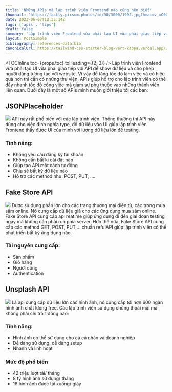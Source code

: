 ```yaml
---
title: 'Những APIs mà lập trình viên Frontend nào cũng nên biết'
thumnail: 'https://fastly.picsum.photos/id/90/3000/1992.jpg?hmac=v_xO0GFiGn3zpcKzWIsZ3WoSoxJuAEXukrYJUdo2S6g'
date: 2023-06-07T12:32:14Z
tags: ['apis', 'tips']
draft: false
summary: 'Lập trình viên Frontend vừa phải tạo UI vừa phải giao tiếp với API để show dữ liệu và cho phép người dùng tương tác với website. Vì vậy để tăng tốc độ làm việc và có hiệu quả hơn thì cần có những thư viện, APIs giúp hỗ trợ cho lập trình viên có thể đẩy nhanh tốc độ công việc mà giảm sự phụ thuộc vào những thành viên liên quan'
layout: PostSimple
bibliography: references-data.bib
canonicalUrl: https://tailwind-css-starter-blog-vert-kappa.vercel.app//blog/new-features-in-v1/
---
```


<TOCInline toc={props.toc} toHeading={(2, 3)} />
Lập trình viên Frontend vừa phải tạo UI vừa phải giao tiếp với API để show dữ liệu và cho phép người
dùng tương tác với website. Vì vậy để tăng tốc độ làm việc và có hiệu quả hơn thì cần có những thư viện,
APIs giúp hỗ trợ cho lập trình viên có thể đẩy nhanh tốc độ công việc mà giảm sự phụ thuộc vào những
thành viên liên quan. Dưới đây là một số APIs mình muốn giới thiệu tới các bạn:

## JSONPlaceholder

![](https://images.viblo.asia/0dd845e4-c6f9-443e-ae51-d0282bb09a34.png)
API này rất phổ biến với các lập trình viên. Thông thường thì API này dùng cho việc định nghĩa type, đổ dữ liệu vào UI giúp lập trình viên Frontend thấy được UI của mình với lượng dữ liệu lớn để testing.

### Tính năng:

- Không yêu cầu đăng ký tài khoản
- Không cần bất kì cài đặt nào
- Giúp tạo API một cách tự động
- Chia sẻ bất kỳ dữ liệu nào
- Hỗ trợ các method như: POST, PUT, ....

## Fake Store API

![](https://xlafgkujgoaelkhxzzpo.supabase.co/storage/v1/object/public/affiliate/cource/unsplash.webp)
Được sử dụng phần lớn cho các trang thương mại điện tử, các trong mua sắm online. Nó cung cấp dữ liệu giả cho các ứng dụng mua sắm online. Fake Store API cung cấp api reatime giúp ứng dụng đi đến giai đoạn testing ngay mà không cần phải run phía server. Hơn thế nữa, Fake Store API cung cấp các method GET, POST, PUT,... chuẩn refulAPI giúp lập trình viên có thể phát triển bất kỳ ứng dụng nào.

### Tài nguyên cung cấp:

- Sản phẩm
- Giỏ hàng
- Người dùng
- Authentication

## Unsplash API

![](https://xlafgkujgoaelkhxzzpo.supabase.co/storage/v1/object/public/affiliate/cource/fackapi.svg)
Là api cung cấp dữ liệu lớn các hình ảnh, nó cung cấp tới hơn 600 ngàn hình ảnh chất lượng free. Các lập trình viên sử dụng chúng thoải mái mà không phải chi trả 1 đồng nào:

### Tính năng:

- Hình ảnh có thể sử dụng cho cả cá nhân và doanh nghiệp
- Dễ dàng sử dụng, dễ dàng setup
- Nhanh và linh hoạt

### Mức độ phổ biến

- 42 triệu lượt tải/ tháng
- 8 tỷ hình ảnh sử dụng/ tháng
- 16 hình ảnh được tải xuống/ giây
